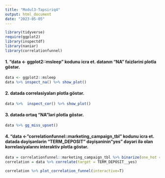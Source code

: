 ---
title: "Modul3-Tapsiriq4"
output: html_document
date: "2023-05-05"
---

```{r setup, include=FALSE}
library(tidyverse)
require(ggplot2)
library(inspectdf)
library(naniar)
library(correlationfunnel)
```

#### 1. "data <- ggplot2::msleep" kodunu icra et. datanın "NA" faizlərini plotla göstər.

```{r}
data <- ggplot2::msleep
data %>% inspect_na() %>% show_plot()
```

#### 2. datada correlasiyaları plotla göstər.



```{r}
data %>%  inspect_cor() %>% show_plot()
```

#### 3. datada ortaq "NA"ləri plotla göstər.



```{r}
data %>% gg_miss_upset()
```


#### 4. "data <- "correlationfunnel::marketing_campaign_tbl" kodunu icra et. datada dəyişənlərin "TERM_DEPOSIT" dəyişəninin"yes" dəyəri ilə olan korrelasiyalarını interaktiv plotla göstər.



```{r}
data = correlationfunnel::marketing_campaign_tbl %>% binarize(one_hot = T)
correlation = data %>% correlate(target = TERM_DEPOSIT__yes)

correlation %>% plot_correlation_funnel(interactive=T)
```
